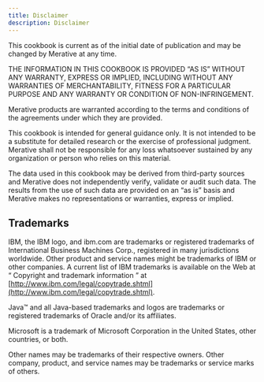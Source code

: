 ```yaml
---
title: Disclaimer
description: Disclaimer
---
```


This cookbook is current as of the initial date of publication and may be changed by Merative at any time.

THE INFORMATION IN THIS COOKBOOK IS PROVIDED “AS IS” WITHOUT ANY WARRANTY, EXPRESS OR IMPLIED, INCLUDING WITHOUT ANY WARRANTIES OF MERCHANTABILITY, FITNESS FOR A PARTICULAR PURPOSE AND ANY WARRANTY OR CONDITION OF NON-INFRINGEMENT.

Merative products are warranted according to the terms and conditions of the agreements under which they are provided.

This cookbook is intended for general guidance only. It is not intended to be a substitute for detailed research or the exercise of professional judgment.
Merative shall not be responsible for any loss whatsoever sustained by any organization or person who relies on this material.

The data used in this cookbook may be derived from third-party sources and Merative does not independently verify, validate or audit such data.
The results from the use of such data are provided on an “as is” basis and Merative makes no representations or warranties, express or implied.

## Trademarks

IBM, the IBM logo, and ibm.com are trademarks or registered trademarks of International Business Machines Corp., registered in many jurisdictions worldwide. Other product and service names might be trademarks of IBM or other companies.
A current list of IBM trademarks is available on the Web at “ Copyright and trademark information ” at [http://www.ibm.com/legal/copytrade.shtml](http://www.ibm.com/legal/copytrade.shtml).

Java™ and all Java-based trademarks and logos are trademarks or registered trademarks of Oracle and/or its affiliates.

Microsoft is a trademark of Microsoft Corporation in the United States, other countries, or both.

Other names may be trademarks of their respective owners. Other company, product, and service names may be trademarks or service marks of others.
